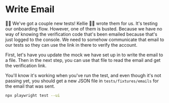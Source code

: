 # Write Email

<EpicVideo url="https://www.epicweb.dev/workshops/web-application-testing/end-to-end-mocking/writing-emails-to-the-file-system-for-test-automation" />

👨‍💼 We've got a couple new tests! Kellie 🧝‍♂️ wrote them for us. It's testing our
onboarding flow. However, one of them is busted. Because we have no way of
knowing the verification code that's been emailed because that's just logged
to the console. We need to somehow communicate that email to our tests so they
can use the link in there to verify the account.

First, let's have you update the mock we have set up
in <InlineFile file="tests/mocks/resend.ts" /> to write the email to a file. Then
in the next step, you can use that file to read the email and get the
verification link.

You'll know it's working when you've run the test, and even though it's not
passing yet, you should get a new JSON file in `tests/fixtures/emails` for the
email that was sent.

```sh nonumber
npx playwright test --ui
```
